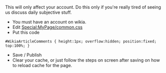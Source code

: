 This will only affect your account. Do this only if you're really tired of seeing us discuss daily subjective stuff.

* You must have an account on wikia.
* Edit [[Special:MyPage/common.css]]
* Put this code
<pre>#WikiaArticleComments { height:1px; overflow:hidden; position:fixed; top:100%; }</pre>

* Save / Publish
* Clear your cache, or just follow the steps on screen after saving on how to reload cache for the page. <ac_metadata title="How To: Remove comments section on the Wiki" related_topics="General Discussion" lastmove="1455933354"> </ac_metadata>